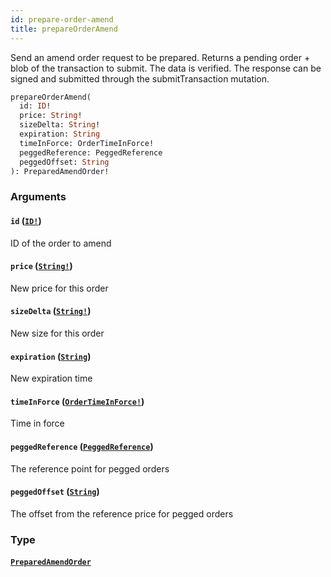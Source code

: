 ```yaml
---
id: prepare-order-amend
title: prepareOrderAmend
---
```


Send an amend order request to be prepared. Returns a pending order + blob of the transaction to submit.
The data is verified. The response can be signed and submitted through the submitTransaction mutation.

```graphql
prepareOrderAmend(
  id: ID!
  price: String!
  sizeDelta: String!
  expiration: String
  timeInForce: OrderTimeInForce!
  peggedReference: PeggedReference
  peggedOffset: String
): PreparedAmendOrder!

```

### Arguments

#### `id` ([`ID!`](/graphql/scalars/id))

ID of the order to amend

#### `price` ([`String!`](/graphql/scalars/string))

New price for this order

#### `sizeDelta` ([`String!`](/graphql/scalars/string))

New size for this order

#### `expiration` ([`String`](/graphql/scalars/string))

New expiration time

#### `timeInForce` ([`OrderTimeInForce!`](/graphql/enums/order-time-in-force))

Time in force

#### `peggedReference` ([`PeggedReference`](/graphql/enums/pegged-reference))

The reference point for pegged orders

#### `peggedOffset` ([`String`](/graphql/scalars/string))

The offset from the reference price for pegged orders

### Type

#### [`PreparedAmendOrder`](/graphql/objects/prepared-amend-order)

